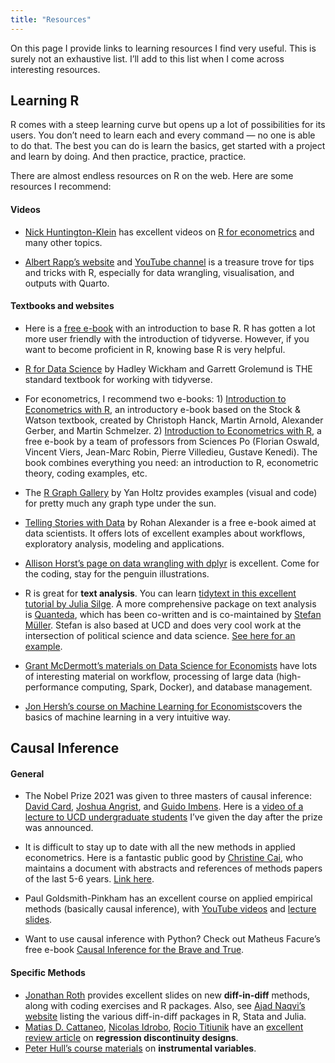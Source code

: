 ```yaml
---
title: "Resources"
---
```


On this page I provide links to learning resources I find very useful. This is surely not an exhaustive list. I'll add to this list when I come across interesting resources.

## Learning R

R comes with a steep learning curve but opens up a lot of possibilities for its users. You don't need to learn each and every command --- no one is able to do that. The best you can do is learn the basics, get started with a project and learn by doing. And then practice, practice, practice.

There are almost endless resources on R on the web. Here are some resources I recommend:

#### Videos

-   [Nick Huntington-Klein](https://www.youtube.com/@NickHuntingtonKlein) has excellent videos on [R for econometrics](https://www.youtube.com/playlist?list=PLcTBLulJV_AIuXCxr__V8XAzWZosMQIfW) and many other topics.

-   [Albert Rapp's website](https://albert-rapp.de/) and [YouTube channel](https://www.youtube.com/@rappa753) is a treasure trove for tips and tricks with R, especially for data wrangling, visualisation, and outputs with Quarto.

#### Textbooks and websites

-   Here is a [free e-book](https://cran.r-project.org/doc/manuals/r-release/R-intro.pdf) with an introduction to base R. R has gotten a lot more user friendly with the introduction of tidyverse. However, if you want to become proficient in R, knowing base R is very helpful.

-   [R for Data Science](https://r4ds.had.co.nz/) by Hadley Wickham and Garrett Grolemund is THE standard textbook for working with tidyverse.

-   For econometrics, I recommend two e-books: 1) [Introduction to Econometrics with R](https://www.econometrics-with-r.org/), an introductory e-book based on the Stock & Watson textbook, created by Christoph Hanck, Martin Arnold, Alexander Gerber, and Martin Schmelzer. 2) [Introduction to Econometrics with R](https://scpoecon.github.io/ScPoEconometrics/), a free e-book by a team of professors from Sciences Po (Florian Oswald, Vincent Viers, Jean-Marc Robin, Pierre Villedieu, Gustave Kenedi). The book combines everything you need: an introduction to R, econometric theory, coding examples, etc.

-   The [R Graph Gallery](https://r-graph-gallery.com/index.html) by Yan Holtz provides examples (visual and code) for pretty much any graph type under the sun.

-   [Telling Stories with Data](https://tellingstorieswithdata.com/) by Rohan Alexander is a free e-book aimed at data scientists. It offers lots of excellent examples about workflows, exploratory analysis, modeling and applications.

-   [Allison Horst's page on data wrangling with dplyr](https://allisonhorst.shinyapps.io/dplyr-learnr) is excellent. Come for the coding, stay for the penguin illustrations.

-   R is great for **text analysis**. You can learn [tidytext in this excellent tutorial by Julia Silge](https://juliasilge.shinyapps.io/learntidytext/). A more comprehensive package on text analysis is [Quanteda](http://quanteda.io/), which has been co-written and is co-maintained by [Stefan Müller](https://muellerstefan.net/). Stefan is also based at UCD and does very cool work at the intersection of political science and data science. [See here for an example](https://pollingindicator.com/).

-   [Grant McDermott's materials on Data Science for Economists](https://github.com/uo-ec607/lectures) have lots of interesting material on workflow, processing of large data (high-performance computing, Spark, Docker), and database management.

-   [Jon Hersh's course on Machine Learning for Economists](https://github.com/jonhersh/BUS696/tree/master/slides)covers the basics of machine learning in a very intuitive way.

## 

## Causal Inference

#### General

-   The Nobel Prize 2021 was given to three masters of causal inference: [David Card](https://youtu.be/wD48p6m8U-8), [Joshua Angrist](https://youtu.be/vEBUER-l0yQ), and [Guido Imbens](https://youtu.be/yTrVg-t8O8A). Here is a [video of a lecture to UCD undergraduate students](https://www.youtube.com/watch?v=yG2__HMQpTQ) I've given the day after the prize was announced.

-   It is difficult to stay up to date with all the new methods in applied econometrics. Here is a fantastic public good by [Christine Cai](https://christinecai.github.io/), who maintains a document with abstracts and references of methods papers of the last 5-6 years. [Link here](https://christinecai.github.io/PublicGoods/applied_micro_methods.pdf).

-   Paul Goldsmith-Pinkham has an excellent course on applied empirical methods (basically causal inference), with [YouTube videos](https://www.youtube.com/playlist?list=PLWWcL1M3lLlojLTSVf2gGYQ_9TlPyPbiJ) and [lecture slides](https://github.com/paulgp/applied-methods-phd).

-   Want to use causal inference with Python? Check out Matheus Facure's free e-book [Causal Inference for the Brave and True](https://matheusfacure.github.io/python-causality-handbook/landing-page.html).

#### Specific Methods

-   [Jonathan Roth](https://www.jonathandroth.com/did-resources/) provides excellent slides on new **diff-in-diff** methods, along with coding exercises and R packages. Also, see [Ajad Naqvi's website](https://asjadnaqvi.github.io/DiD/) listing the various diff-in-diff packages in R, Stata and Julia.
-   [Matias D. Cattaneo](https://arxiv.org/search/stat?searchtype=author&query=Cattaneo%2C+M+D), [Nicolas Idrobo](https://arxiv.org/search/stat?searchtype=author&query=Idrobo%2C+N), [Rocio Titiunik](https://arxiv.org/search/stat?searchtype=author&query=Titiunik%2C+R) have an [excellent review article](https://arxiv.org/abs/2301.08958) on **regression discontinuity designs**.
-   [Peter Hull's course materials](https://github.com/Mixtape-Sessions/Instrumental-Variables) on **instrumental variables**.
